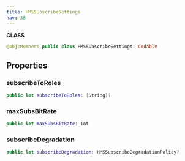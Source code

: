 ```yaml
---
title: HMSSubscribeSettings
nav: 38
---
```


**CLASS**

```swift
@objcMembers public class HMSSubscribeSettings: Codable
```

## Properties

### subscribeToRoles

```swift
public let subscribeToRoles: [String]?
```

### maxSubsBitRate

```swift
public let maxSubsBitRate: Int
```

### subscribeDegradation

```swift
public let subscribeDegradation: HMSSubscribeDegradationPolicy?
```
